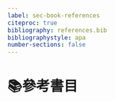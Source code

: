 ```yaml
---
label: sec-book-references
citeproc: true
bibliography: references.bib
bibliographystyle: apa
number-sections: false 
---
```

# 📚參考書目 {.unnumbered}

::: {#refs}
:::
